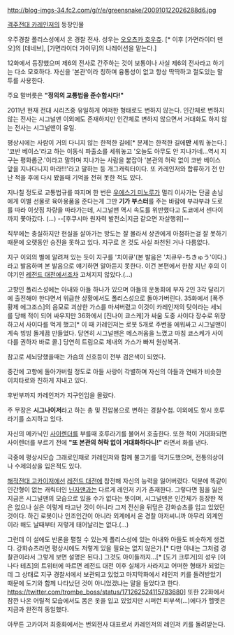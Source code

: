 http://blog-imgs-34.fc2.com/g/r/e/greensnake/200910122026288d6.jpg

[[격주전대 카레인저]]의 등장인물

우주경찰 폴리스성에서 온 경찰 전사. 성우는 [[오오츠카 호우츄]]. [* 이후 [가면라이더 덴오]의 [데네브], [가면라이더 가이무]의 나레이션을 맡는다.]

12화에서 등장했으며 제6의 전사로 간주하는 것이 보통이나 사실 제6의 전사라고 하기는 다소 모호하다. 자신을 '본관'이라 칭하며 융통성이 없고 항상 딱딱하고 절도있는 말투를 사용한다.

주요 말버릇은 '''"정의의 교통법을 준수합시다!"'''

2011년 현재 전대 시리즈중 유일하게 어떠한 형태로도 변하지 않는다. 인간체로 변하지 않는 전사는 시그널맨 이외에도 존재하지만 인간체로 변하지 않으면서 거대화도 하지 않는 전사는 시그널맨이 유일.

평상시에는 사람이 거의 다니지 않는 한적한 길에[* 문제는 한적한 길에'''만''' 세워 놓는다.] '코반 베이스'라고 하는 이동식 파출소를 세워놓고 '오늘도 아무도 안 지나가네...역시 지구는 평화롭군.'이라고 말하며 지나가는 사람을 붙잡아 '본관의 허락 없이 코반 베이스 앞을 지나다니지 마라!!!'라고 말하는 등 개그캐릭터이다. 또 카레인저와 합류하기 전 만난 적을 후에 다시 봤을때 기억을 전혀 못한 적도 있다.

지나칠 정도로 교통법규를 따지며 한 번은 [[우에스기 미노루]]가 멀리 이사가는 단골 손님에게 이별 선물로 육아용품을 준다는게 그만 '''기가 부스터'''를 주는 바람에 부랴부랴 도로를 따라 이삿짐 차량을 따라가는데, 시그널맨 역시 속도를 위반했다고 도쿄에서 센다이까지 쫓아갔다. (...) --[후쿠시마 원자력 발전소|지금 같으면 자살행위]--

직무에는 충실하지만 현실을 살아가는 방도는 잘 몰라서 상관에게 아첨하는걸 잘 못하기 때문에 오랫동안 승진을 못하고 있다. 지구로 온 것도 사실 좌천된 거나 다름없다.

지구 이외의 별에 알려져 있는 듯이 지구를 '치이큐'(본 발음은 '치큐우-ちきゅう'이다.)라고 발음하며 본 발음으로 얘기하면 알아듣지 못한다. 이건 본편에서 한참 지난 후의 이야기인 [[레전드 대전]]에서조차 고쳐지지 않았다.(...)

고향인 폴리스성에는 아내와 아들 하나가 있으며 아들의 운동회에 부자 2인 3각 달리기에 출전해야 한다면서 위급한 상황에서도 폴리스성으로 돌아가버린다. 35화에서 [폭주황제 에그조스]의 음모로 괴상한 가스를 마셔버렸고 이것이 카레인저의 탓이라는 세뇌를 당해 적이 되어 싸우지만 36화에서 [진나이 쿄스케]가 싸움 도중 사이다 장수로 위장하고서 사이다를 먹게 했고[* 이 때 카레인저는 로봇 5개로 주변을 에워싸고 시그널맨이 계속 빙빙 돌게끔 만들었다. 당연히 시그널맨은 메스꺼움을 느꼈고 마침 쿄스케가 사이다를 권하자 바로 콜.] 당연히 트림으로 체내의 가스가 빠져 원상복귀.

참고로 세뇌당했을때는 가슴의 신호등이 전부 검은색이 되었다.

중간에 고향에 돌아가버릴 정도로 아들 사랑이 각별하며 자신의 아들과 연배가 비슷한 이치타로와 친하게 지내고 있다.

후반부까지 카레인저가 지구인임을 몰랐다.

주 무장은 '''시그나이저'''라고 하는 총 및 진압봉으로 변하는 경찰수첩. 이외에도 항시 호루라기를 소지하고 있다.

자신의 메카닉인 [[사이렌더]]를 부를때 호루라기를 불어서 호출한다. 또한 적이 거대화되면 사이렌더를 부르기 전에 '''"또 본관의 허락 없이 거대화하다니!"''' 라면서 화를 낸다.

극중에 평상시모습 그래로인채로 카레인저와 함께 불고기를 먹기도했으며, 전통의상이나 수제의상을 입은적도 있다.

[[해적전대 고카이저]]에선 [[레전드 대전]]에 참전해 자신의 능력을 잃어버렸다. 덕분에 똑같이 인간형이 없는 캐릭터인 [[닌자맨]]과는 다르게 레인저 키가 존재한다. 그렇다면 힘을 잃은 지금은 시그널맨의 모습으로 있을 수가 없다는 뜻이며, 시그널맨은 인간체가 등장한 적은 없으나 실은 이렇게 타고난 것이 아니라 그저 전신을 뒤덮은 강화슈츠를 입고 있었던 것이다. 하긴 로봇이나 인조인간이 아니라 외계에서 온 경찰 아저씨니까 아무리 외계인이라 해도 날때부터 저렇게 태어날리는 없다.(...)

그런데 이 설에도 반론을 펼칠 수 있는게 폴리스성에 있는 아내와 아들도 비슷하게 생겼다. 강화슈츠라면 평상시에도 저렇게 있을 필요는 없지 않은가.[* 다만 아내는 그처럼 경찰관이라서 그렇게 보면 설명은 된다.] 그것도 아이들까지...[* [도기 크루거]의 성우 [이나다 테츠]의 트위터에 따르면 레전드 대전 이후 실체가 사라지고 어떠한 형태가 되었는데 그 상태로 지구 경찰서에서 보관되고 있었고 마지막화에서 레인저 키를 돌려받았기 때문에 도기와 함께 나타났던 것이 아니었겠냐는 말을 들었다고 한다. https://twitter.com/trombe_boss/status/171262524115783680] 또한 22화에서 잠깐 나온 어릴적 모습에서도 몸은 옷을 입고 있었지만 시퍼런 피부색(...)에다가 헬멧은 지금과 완전히 동일했다.

아무튼 고카이저 최종화에서는 번외전사 대표로서 카레인저의 레인저 키를 돌려받는다.

